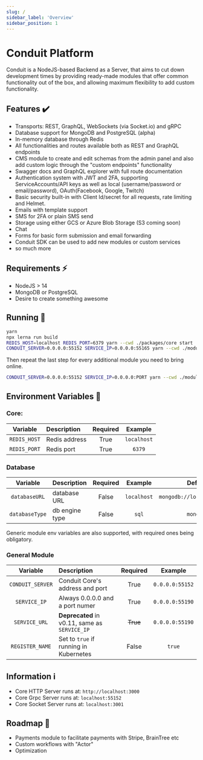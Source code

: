 ```yaml
---
slug: /
sidebar_label: 'Overview'
sidebar_position: 1
---
```


# Conduit Platform

Conduit is a NodeJS-based Backend as a Server, that aims to cut down development times
by providing ready-made modules that offer common functionality out of the box, and allowing
maximum flexibility to add custom functionality.

## Features ✔️

- Transports: REST, GraphQL, WebSockets (via Socket.io) and gRPC
- Database support for MongoDB and PostgreSQL (alpha)
- In-memory database through Redis
- All functionalities and routes available both as REST and GraphQL endpoints 
- CMS module to create and edit schemas from the admin panel and also 
add custom logic through the "custom endpoints" functionality
- Swagger docs and GraphQL explorer with full route documentation
- Authentication system with JWT and 2FA, supporting ServiceAccounts/API keys as well as 
local (username/password or email/password), OAuth(Facebook, Google, Twitch)
- Basic security built-in with Client Id/secret for all requests, rate limiting and Helmet.
- Emails with template support
- SMS for 2FA or plain SMS send
- Storage using either GCS or Azure Blob Storage (S3 coming soon)
- Chat
- Forms for basic form submission and email forwarding
- Conduit SDK can be used to add new modules or custom services
- so much more

## Requirements ⚡

- NodeJS > 14
- MongoDB or PostgreSQL
- Desire to create something awesome

## Running 🔨

```sh
yarn
npx lerna run build
REDIS_HOST=localhost REDIS_PORT=6379 yarn --cwd ./packages/core start
CONDUIT_SERVER=0.0.0.0:55152 SERVICE_IP=0.0.0.0:55165 yarn --cwd ./modules/database start
```

Then repeat the last step for every additional module you need to bring online.

```sh
CONDUIT_SERVER=0.0.0.0:55152 SERVICE_IP=0.0.0.0:PORT yarn --cwd ./modules/MODULE start
```

## Environment Variables 📃 <a name="env-vars"></a>

### Core:

|  Variable        |  Description   | Required |  Example        |
| :--------------: | :------------- | :------: | :-------------: |
| `REDIS_HOST`     | Redis address  |   True   | `localhost`     |
| `REDIS_PORT`     | Redis port     |   True   | `6379`          |

### Database

|  Variable        |  Description   | Required |  Example        |  Default                    |
| :--------------: | :------------- | :------: | :-------------: | :-------------------------: |
| `databaseURL`    | database URL   |  False   | `localhost`     | `mongodb://localhost:27017` |
| `databaseType`   | db engine type |  False   | `sql`           | `mongodb`                   |

Generic module env variables are also supported, with required ones being obligatory.

### General Module

|  Variable        |  Description                                  | Required |  Example        |
| :--------------: | :-------------------------------------------- | :------: | :-------------: |
| `CONDUIT_SERVER` | Conduit Core's address and port               |   True   | `0.0.0.0:55152` |
| `SERVICE_IP`     | Always 0.0.0.0 and a port numer               |   True   | `0.0.0.0:55190` |
| `SERVICE_URL`    | **Deprecated** in v0.11, same as `SERVICE_IP` | ~~True~~ | `0.0.0.0:55190` |
| `REGISTER_NAME`  | Set to `true` if running in Kubernetes        |   False  | `true`          |

## Information ℹ️

- Core HTTP Server runs at: `http://localhost:3000`
- Core Grpc Server runs at: `localhost:55152`
- Core Socket Server runs at: `localhost:3001`

## Roadmap 🏁

- Payments module to facilitate payments with Stripe, BrainTree etc
- Custom workflows with "Actor"
- Optimization
